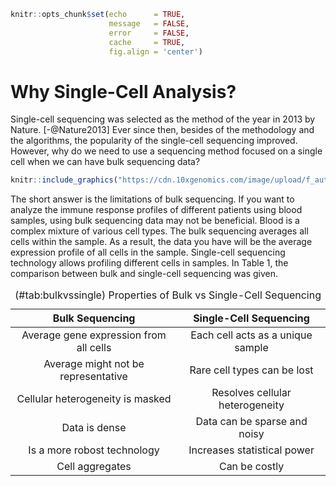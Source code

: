 \mainmatter

```r
knitr::opts_chunk$set(echo      = TRUE,
                      message   = FALSE, 
                      error     = FALSE,
                      cache     = TRUE,
                      fig.align = 'center')
```

#  Why Single-Cell Analysis?

Single-cell sequencing was selected as the method of the year in 2013 by Nature.
[-@Nature2013] Ever since then, besides of the methodology and the algorithms,
the popularity of the single-cell sequencing improved.  However, why do we need
to use a sequencing method focused on a single cell when we can have bulk
sequencing data?

```r
knitr::include_graphics("https://cdn.10xgenomics.com/image/upload/f_auto,q_auto,w_680,h_510,c_limit/v1574196658/blog/singlecell-v.-bulk-image.png")
```

The short answer is the limitations of bulk sequencing. If you want to analyze
the immune response profiles of different patients using blood samples, using
bulk sequencing data may not be beneficial. Blood is a complex mixture of
various cell types. The bulk sequencing averages all cells within the sample. As
a result, the data you have will be the average expression profile of all cells
in the sample. Single-cell sequencing technology allows profiling different
cells in samples. In Table 1, the comparison between bulk and single-cell
sequencing was given.


Table: (\#tab:bulkvssingle) Properties of Bulk vs Single-Cell Sequencing 

    Bulk Sequencing                           Single-Cell Sequencing 
------------------------------------   --------------------------------------
Average gene expression from all cells  Each cell acts as a unique sample
Average might not be representative     Rare cell types can be lost
Cellular heterogeneity is masked        Resolves cellular heterogeneity
Data is dense                           Data can be sparse and noisy
Is a more robost technology             Increases statistical power
Cell aggregates                         Can be costly


